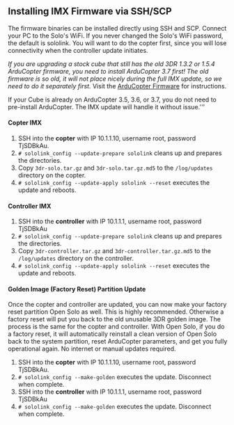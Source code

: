== Installing IMX Firmware via SSH/SCP ==

The firmware binaries can be installed directly using SSH and SCP. Connect your PC to the Solo's WiFi. If you never changed the Solo's WiFi password, the default is sololink.  You will want to do the copter first, since you will lose connectivity when the controller update initiates.

''If you are upgrading a stock cube that still has the old 3DR 1.3.2 or 1.5.4 ArduCopter firmware, you need to install ArduCopter 3.7 first! The old firmware is so old, it will not place nicely during the full IMX update, so we need to do it separately first.'' Visit the [[ArduCopter Firmware]] for instructions.

If your Cube is already on ArduCopter 3.5, 3.6, or 3.7, you do not need to pre-install ArduCopter.  The IMX update will handle it without issue.'''

==== Copter IMX ====

# SSH into the '''copter''' with IP 10.1.1.10, username root, password TjSDBkAu.
# <code># sololink_config --update-prepare sololink</code> cleans up and prepares the directories.
# Copy <code>3dr-solo.tar.gz</code> and <code>3dr-solo.tar.gz.md5</code> to the <code>/log/updates</code> directory on the copter.
# <code># sololink_config --update-apply sololink --reset</code> executes the update and reboots.

==== Controller IMX ====

# SSH into the '''controller''' with IP 10.1.1.1, username root, password TjSDBkAu
# <code># sololink_config --update-prepare sololink</code> cleans up and prepares the directories.
# Copy <code>3dr-controller.tar.gz</code> and <code>3dr-controller.tar.gz.md5</code> to the <code>/log/updates</code> directory on the controller.
# <code># sololink_config --update-apply sololink --reset</code> executes the update and reboots.

==== Golden Image (Factory Reset) Partition Update ====

Once the copter and controller are updated, you can now make your factory reset partition Open Solo as well. This is highly recommended.  Otherwise a factory reset will put you back to the old unusable 3DR golden image. The process is the same for the copter and controller.  With Open Solo, if you do a factory reset, it will automatically reinstall a clean version of Open Solo back to the system partition, reset ArduCopter parameters, and get you fully operational again. No internet or manual updates required.

# SSH into the '''copter''' with IP 10.1.1.10, username root, password TjSDBkAu.
# <code># sololink_config --make-golden</code> executes the update. Disconnect when complete.
# SSH into the '''controller''' with IP 10.1.1.1, username root, password TjSDBkAu
# <code># sololink_config --make-golden</code> executes the update. Disconnect when complete.